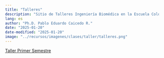 ```yaml
---
title: "Talleres"
description: "Sitio de Talleres Ingeniería Biomédica en la Escuela Colombiana de Ingeniería"
lang: es
author: "Ph.D. Pablo Eduardo Caicedo R."
date: "2025-01-20"
date-modified: "2025-01-20"
image: "../recursos/imagenes/clases/taller/talleres.png"
---
```


[Taller Primer Semestre](../presentaciones/TALLERES/TallerPrimerSemestre.qmd)